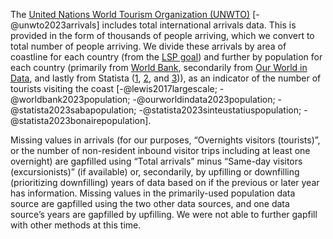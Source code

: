 The [United Nations World Tourism Organization (UNWTO)](https://www.unwto.org/) [-@unwto2023arrivals] includes total international arrivals data. This is provided in the form of thousands of people arriving, which we convert to total number of people arriving. We divide these arrivals by area of coastline for each country (from the [LSP goal](https://github.com/OHI-Science/ohiprep_v2023/tree/gh-pages/globalprep/lsp/v2023)) and further by population for each country (primarily from [World Bank](https://data.worldbank.org/indicator/SP.POP.TOTL), secondarily from [Our World in Data](https://ourworldindata.org/grapher/population), and lastly from Statista ([1](https://www.statista.com/statistics/706807/population-of-saba-in-the-caribbean-netherlands/), [2](https://www.statista.com/statistics/706806/population-of-sint-eustatius-in-the-caribbean-netherlands/), and [3](https://www.statista.com/statistics/706799/population-of-bonaire-in-the-caribbean-netherlands/))), as an indicator of the number of tourists visiting the coast [-@lewis2017largescale; -@worldbank2023population; -@ourworldindata2023population; -@statista2023sabapopulation; -@statista2023sinteustatiuspopulation; -@statista2023bonairepopulation]. 

Missing values in arrivals (for our purposes, "Overnights visitors (tourists)", or the number of non-resident inbound visitor trips including at least one overnight) are gapfilled using "Total arrivals" minus "Same-day visitors (excursionists)" (if available) or, secondarily, by upfilling or downfilling (prioritizing downfilling) years of data based on if the previous or later year has information. Missing values in the primarily-used population data source are gapfilled using the two other data sources, and one data source's years are gapfilled by upfilling. We were not able to further gapfill with other methods at this time.